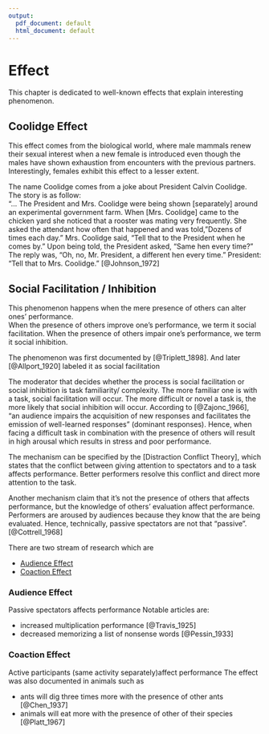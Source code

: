 ```yaml
---
output:
  pdf_document: default
  html_document: default
---
```

# Effect

This chapter is dedicated to well-known effects that explain interesting phenomenon. 

## Coolidge Effect
This effect comes from the biological world, where male mammals renew their sexual interest when a new female is introduced even though the males have shown exhaustion from encounters with the previous partners. Interestingly, females exhibit this effect to a lesser extent.  

The name Coolidge comes from a joke about President Calvin Coolidge. The story is as follow:  
"... The President and Mrs. Coolidge were being shown [separately] around an experimental government farm. When [Mrs. Coolidge] came to the chicken yard she noticed that a rooster was mating very frequently. She asked the attendant how often that happened and was told, "Dozens of times each day." Mrs. Coolidge said, "Tell that to the President when he comes by." Upon being told, the President asked, "Same hen every time?" The reply was, "Oh, no, Mr. President, a different hen every time." President: "Tell that to Mrs. Coolidge." [@Johnson_1972]

## Social Facilitation / Inhibition

This phenomenon happens when the mere presence of others can alter ones' performance.  
When the presence of others improve one's performance, we term it social facilitation.
When the presence of others impair one's performance, we term it social inhibition.

The phenomenon was first documented by [@Triplett_1898]. And later [@Allport_1920] labeled it as social facilitation

The moderator that decides whether the process is social facilitation or social inhibition is task familiarity/ complexity. The more familiar one is with a task, social facilitation will occur. The more difficult or novel a task is, the more likely that social inhibition will occur. According to [@Zajonc_1966], "an audience impairs the acquisition of new responses and facilitates the emission of well-learned responses" (dominant responses). Hence, when facing a difficult task in combination with the presence of others will result in high arousal which results in stress and poor performance. 

The mechanism can be specified by the [Distraction Conflict Theory], which states that the conflict between giving attention to spectators and to a task affects performance. Better performers resolve this conflict and direct more attention to the task.

Another mechanism claim that it's not the presence of others that affects performance, but the knowledge of others' evaluation affect performance. Performers are aroused by audiences because they know that the are being evaluated. Hence, technically, passive spectators are not that "passive". [@Cottrell_1968]


There are two stream of research which are   

 * [Audience Effect]  
 * [Coaction Effect]  

### Audience Effect
Passive spectators affects performance
Notable articles are:  

 * increased multiplication performance [@Travis_1925]
 * decreased memorizing a list of nonsense words [@Pessin_1933]

### Coaction Effect
Active participants (same activity separately)affect performance 
The effect was also documented in animals such as  

 * ants will dig three times more with the presence of other ants  [@Chen_1937]
 * animals will eat more with the presence of other of their species  [@Platt_1967]